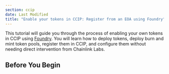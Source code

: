```yaml
---
section: ccip
date: Last Modified
title: "Enable your tokens in CCIP: Register from an EOA using Foundry"
---
```



<CcipCommon callout="selfServeCallout" />

This tutorial will guide you through the process of enabling your own tokens in CCIP using [Foundry](https://book.getfoundry.sh/). You will learn how to deploy tokens, deploy burn and mint token pools, register them in CCIP, and configure them without needing direct intervention from Chainlink Labs.

<CcipCommon callout="registerFromEOAIntro" />

## Before You Begin
